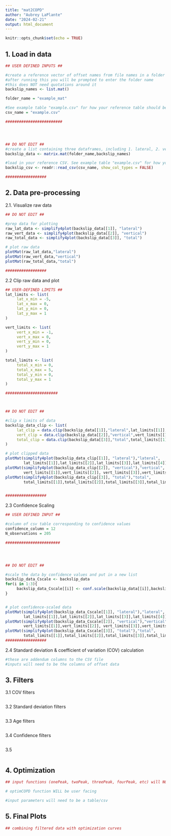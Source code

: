 ```yaml
---
title: "mat2COPD"
author: "Aubrey LaPlante"
date: "2024-02-21"
output: html_document
---
```


```r
knitr::opts_chunk$set(echo = TRUE)
```


## 1. Load in data ###
```r
## USER DEFINED INPUTS ##

#create a reference vector of offset names from file names in a folder
#after running this you will be prompted to enter the folder name
#this does NOT need quotations around it
backslip_names <- list.mat()

folder_name = "example_mat"

#See example table "example.csv" for how your reference table should be formatted
csv_name = "example.csv"

#########################




## DO NOT EDIT ##
#create a list containing three dataframes, including 1. lateral, 2. vertical, 3. total offset
backslip_data <- matrix.mat(folder_name,backslip_names)

#load in your reference CSV. See example table "example.csv" for how your table should be formatted
backslip_csv <- readr::read_csv(csv_name, show_col_types = FALSE)

##################
```


## 2. Data pre-processing

2.1. Visualize raw data
```r
## DO NOT EDIT ##

#prep data for plotting
raw_lat_data <- simplify4plot(backslip_data[[1]], "lateral")
raw_vert_data <- simplify4plot(backslip_data[[2]], "vertical")
raw_total_data <- simplify4plot(backslip_data[[3]], "total")

# plot raw data
plotMat(raw_lat_data,"lateral")
plotMat(raw_vert_data,"vertical")
plotMat(raw_total_data,"total")

##################

```

2.2 Clip raw data and plot
```r

## USER-DEFINED LIMITS ##
lat_limits <- list(
     lat_x_min = -5,
     lat_x_max = 0,
     lat_y_min = 0,
     lat_y_max = 1
)

vert_limits <- list(
     vert_x_min = -1,
     vert_x_max = 0,
     vert_y_min = 0,
     vert_y_max = 1
)

total_limits <- list(
     total_x_min = 0,
     total_x_max = 5,
     total_y_min = 0,
     total_y_max = 1
)  

#######################



## DO NOT EDIT ##

#clip x limits of data
backslip_data_clip <- list(
     lat_clip = data.clip(backslip_data[[1]],"lateral",lat_limits[[1]],lat_limits[[2]]),
     vert_clip = data.clip(backslip_data[[2]],"vertical",vert_limits[[1]],vert_limits[[2]]),
     total_clip = data.clip(backslip_data[[3]],"total",total_limits[[1]],total_limits[[2]])
)

# plot clipped data
plotMat(simplify4plot(backslip_data_clip[[1]], "lateral"),"lateral",
        lat_limits[[1]],lat_limits[[2]],lat_limits[[3]],lat_limits[[4]])
plotMat(simplify4plot(backslip_data_clip[[2]], "vertical"),"vertical",
        vert_limits[[1]],vert_limits[[2]], vert_limits[[3]],vert_limits[[4]])
plotMat(simplify4plot(backslip_data_clip[[3]], "total"),"total",
        total_limits[[1]],total_limits[[2]],total_limits[[3]],total_limits[[4]])


##################
```

2.3 Confidence Scaling
```r
## USER DEFINED INPUT ##

#column of csv table corresponding to confidence values
confidence_column = 12
N_observations = 205

########################




## DO NOT EDIT ##

#scale the data by confidence values and put in a new list
backslip_data_Cscale <- backslip_data
for(i in 1:3){
     backslip_data_Cscale[[i]] <- conf.scale(backslip_data[[i]],backslip_csv, confidence_column, N_observations)
}


# plot confidence-scaled data
plotMat(simplify4plot(backslip_data_Cscale[[1]], "lateral"),"lateral",
        lat_limits[[1]],lat_limits[[2]],lat_limits[[3]],lat_limits[[4]])
plotMat(simplify4plot(backslip_data_Cscale[[2]], "vertical"),"vertical",
        vert_limits[[1]],vert_limits[[2]], vert_limits[[3]],vert_limits[[4]])
plotMat(simplify4plot(backslip_data_Cscale[[3]], "total"),"total",
        total_limits[[1]],total_limits[[2]],total_limits[[3]],total_limits[[4]])
##################
```

2.4 Standard deviation & coefficient of variation (COV) calculation

```r
#these are addendum columns to the CSV file
#inputs will need to be the columns of offset data 

```


## 3. Filters ##

3.1 COV filters
```r

```

3.2 Standard deviation filters

```r

```


3.3 Age filters

```r

```

3.4 Confidence filters

```r

```


3.5 

```r

```


## 4. Optimization ##

```r
## input functions (onePeak, twoPeak, threePeak, fourPeak, etc) will NOT be user facing

# optimCOPD function WILL be user facing

#input parameters will need to be a table/csv
```


## 5. Final Plots ##

```r
## combining filtered data with optimization curves
```



